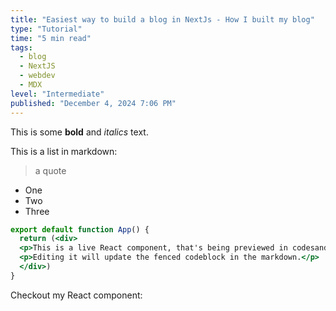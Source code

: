 ```yaml
---
title: "Easiest way to build a blog in NextJs - How I built my blog"
type: "Tutorial"
time: "5 min read"
tags: 
  - blog
  - NextJS
  - webdev
  - MDX
level: "Intermediate"
published: "December 4, 2024 7:06 PM"
---
```


This is some **bold** and _italics_ text.

This is a list in markdown:

> a quote

- One
- Two
- Three

```jsx live
export default function App() {
  return (<div>
  <p>This is a live React component, that's being previewed in codesandbox. </p>
  <p>Editing it will update the fenced codeblock in the markdown.</p>
  </div>)
}
```

Checkout my React component:
